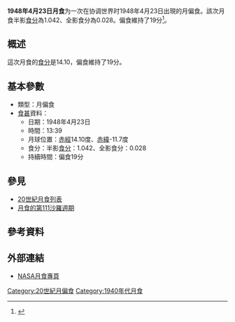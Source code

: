 {{Notability|time=2022-05-10T08:09:21+00:00}}
{{Infobox lunar eclipse
| date        = 1948年4月23日
| time        = 13:39
| nature     = 月偏食
| saros       = 111
| gamma           = 1.002
| magnitude      = 半影食分：1.042<br/>全影食分：0.028
| par_duration   = 19分
| tot_duration    = 
| chart               = Lunar eclipse chart close-1948Apr23.png
}}
'''1948年4月23日月食'''为一次在协调世界时1948年4月23日出現的月偏食。該次月食半影[[食分|食分]]為1.042、全影食分為0.028。偏食維持了19分<ref name="nasa_catalog_list">{{cite web|url=http://eclipse.gsfc.nasa.gov/LEcat/LE1901-2000.html|title=Lunar Eclipses: 1901 to 2000|language=en|publisher=[[NASA|NASA]]|archiveurl=https://web.archive.org/web/20080331031357/http://eclipse.gsfc.nasa.gov/LEcat/LE1901-2000.html|archivedate=2008-03-31|deadurl=yes|accessdate=2016-09-10}}</ref>。

== 概述 ==
這次月食的[[食分|食分]]是14.10，偏食維持了19分。

== 基本參數 ==
{{NoteUTC}}
* 類型：月偏食
*[[食甚|食甚]]資料：
** 日期：1948年4月23日
** 時間：13:39
** 月球位置：[[赤經|赤經]]14.10度、[[赤緯|赤緯]]-11.7度
** 食分：半影[[食分|食分]]：1.042、全影食分：0.028
** 持續時間：偏食19分

== 參見 ==
{{portal box|天文學}}
* [[20世紀月食列表|20世紀月食列表]]
* [[月食的第111沙羅週期|月食的第111沙羅週期]]

== 參考資料 ==
{{reflist}}

== 外部連結 ==
* [http://eclipse.gsfc.nasa.gov/lunar.html NASA月食專頁]{{Wayback|url=http://eclipse.gsfc.nasa.gov/lunar.html |date=20181231235927 }}{{en icon}}
{{Lunar-eclipse-stub}}
{{月食}}

[[Category:20世紀月偏食|Category:20世紀月偏食]]
[[Category:1940年代月食|Category:1940年代月食]]